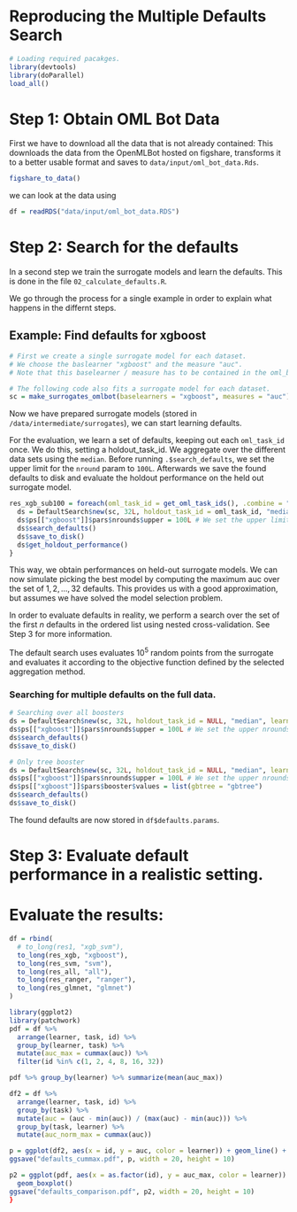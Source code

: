 # Reproducing the Multiple Defaults Search

```r
# Loading required pacakges.
library(devtools)
library(doParallel)
load_all()
```


# Step 1: Obtain OML Bot Data
First we have to download all the data that is not already contained:
This downloads the data from the OpenMLBot hosted on figshare, transforms it to
a better usable format and saves to `data/input/oml_bot_data.Rds`.

```r
figshare_to_data()
```

we can look at the data using

```r
df = readRDS("data/input/oml_bot_data.RDS")
```

# Step 2: Search for the defaults

In a second step we train the surrogate models and learn the defaults.
This is done in the file `02_calculate_defaults.R`.

We go through the process for a single example in order to explain what happens in the differnt
steps.

## Example: Find defaults for xgboost

```r
# First we create a single surrogate model for each dataset.
# We choose the baslearner "xgboost" and the measure "auc".
# Note that this baselearner / measure has to be contained in the oml_bot_data.

# The following code also fits a surrogate model for each dataset.
sc = make_surrogates_omlbot(baselearners = "xgboost", measures = "auc")
```

Now we have prepared surrogate models (stored in `/data/intermediate/surrogates`), we can start
learning defaults.

For the evaluation, we learn a set of defaults, keeping out each `oml_task_id` once.
We do this, setting a holdout_task_id.
We aggregate over the different data sets using the `median`.
Before running `.$search_defaults`, we set the upper limit for the `nround` param
to `100L`.
Afterwards we save the found defaults to disk and evaluate the holdout performance on the
held out surrogate model.

```r
res_xgb_sub100 = foreach(oml_task_id = get_oml_task_ids(), .combine = "cbind") %dopar% {
  ds = DefaultSearch$new(sc, 32L, holdout_task_id = oml_task_id, "median", learner_prefix = "sub100")
  ds$ps[["xgboost"]]$pars$nrounds$upper = 100L # We set the upper limit for nrounds to 100L
  ds$search_defaults()
  ds$save_to_disk()
  ds$get_holdout_performance()
}
```

This way, we obtain performances on held-out surrogate models. We can now simulate picking the best
model by computing the maximum auc over the set of $1, 2, ..., 32$ defaults.
This provides us with a good approximation, but assumes we have solved the model selection problem.

In order to evaluate defaults in reality, we perform a search over the set of the first $n$ defaults in the
ordered list using nested cross-validation. See Step 3 for more information.


The default search uses evaluates $10^5$ random points from the surrogate and evaluates it according
to the objective function defined by the selected aggregation method.

### Searching for multiple defaults on the full data.

```r
# Searching over all boosters
ds = DefaultSearch$new(sc, 32L, holdout_task_id = NULL, "median", learner_prefix = "sub100")
ds$ps[["xgboost"]]$pars$nrounds$upper = 100L # We set the upper nrounds to 100L
ds$search_defaults()
ds$save_to_disk()

# Only tree booster
ds = DefaultSearch$new(sc, 32L, holdout_task_id = NULL, "median", learner_prefix = "sub100_gbtree")
ds$ps[["xgboost"]]$pars$nrounds$upper = 100L # We set the upper nrounds to 100L
ds$ps[["xgboost"]]$pars$booster$values = list(gbtree = "gbtree")
ds$search_defaults()
ds$save_to_disk()
```

The found defaults are now stored in `df$defaults.params`.

# Step 3: Evaluate default performance in a realistic setting.


# Evaluate the results:
```r
df = rbind(
  # to_long(res1, "xgb_svm"),
  to_long(res_xgb, "xgboost"),
  to_long(res_svm, "svm"),
  to_long(res_all, "all"),
  to_long(res_ranger, "ranger"),
  to_long(res_glmnet, "glmnet")
)

library(ggplot2)
library(patchwork)
pdf = df %>%
  arrange(learner, task, id) %>%
  group_by(learner, task) %>%
  mutate(auc_max = cummax(auc)) %>%
  filter(id %in% c(1, 2, 4, 8, 16, 32))

pdf %>% group_by(learner) %>% summarize(mean(auc_max))

df2 = df %>%
  arrange(learner, task, id) %>%
  group_by(task) %>%
  mutate(auc = (auc - min(auc)) / (max(auc) - min(auc))) %>%
  group_by(task, learner) %>%
  mutate(auc_norm_max = cummax(auc))

p = ggplot(df2, aes(x = id, y = auc, color = learner)) + geom_line() + facet_wrap(~task)
ggsave("defaults_cummax.pdf", p, width = 20, height = 10)

p2 = ggplot(pdf, aes(x = as.factor(id), y = auc_max, color = learner)) +
  geom_boxplot()
ggsave("defaults_comparison.pdf", p2, width = 20, height = 10)
}
```
